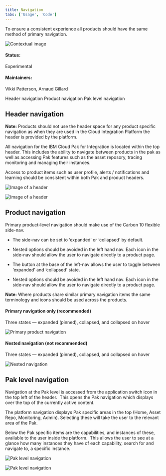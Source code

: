 ```yaml
---
title: Navigation
tabs: ['Usage', 'Code']
---
```


<PageDescription>

  To ensure a consistent experience all products should have the same method of primary navigation. 

</PageDescription>

<Row>
  <Column colLg={8}>

![Contextual image](images/0.png)

  </Column>
</Row>

#### Status:
Experimental
#### Maintainers:
Vikki Patterson, Arnaud Gillard

<AnchorLinks>
  <AnchorLink>Header navigation</AnchorLink>
  <AnchorLink>Product navigation</AnchorLink>
  <AnchorLink>Pak level navigation</AnchorLink>
</AnchorLinks>

## Header navigation

<InlineNotification>

  **Note:** Products should not use the header space for any product specific
  navigation as when they are used in the Cloud Integration Platform the
  header is provided by the platform.

</InlineNotification>

All navigation for the IBM Cloud Pak for Integration is located within the top header. This includes the ability to navigate between products in the pak as well as accessing Pak features such as the asset reposory, tracing monitoring and managing  their instances.

Access to product items such as user profile, alerts / notifications and learning should be consistent within both Pak and product headers.  

<Row>
 <Column colLg={8}>

![Image of a header](images/1.png)

 </Column>
</Row>
<Row>
 <Column colLg={8}>

![Image of a header](images/2.png)

 </Column>
</Row>

## Product navigation

Primary product-level navigation should make use of the Carbon 10 flexible side-nav.

* The side-nav can be set to ‘expanded’ or ‘collapsed’ by default.

* Nested options should be avoided in the left hand nav. Each icon in the side-nav should allow the user to navigate directly to a product page.
* The button at the base of the left-nav allows the user to toggle between ‘expanded’ and ‘collapsed’ state.
* Nested options should be avoided in the left hand nav. Each icon in the side-nav should allow the user to navigate directly to a product page.

<InlineNotification>

  **Note:** Where products share similar primary navigation items the same
  terminology and icons should be used across the products.

</InlineNotification>

#### Primary navigation only (recommended)

Three states — expanded (pinned), collapsed, and collapsed on hover

<Row>
 <Column colLg={8}>

![Primary product navigation](images/3.png)

 </Column>
</Row>

#### Nested navigation (not recommended)

Three states — expanded (pinned), collapsed, and collapsed on hover

<Row>
 <Column colLg={8}>

![Nested navigation](images/4.png)

 </Column>
</Row>

## Pak level navigation

Navigation at the Pak level is accessed from the application switch icon in
the top left of the header.  This opens the Pak navigation which displays over
the top of the currently active content.

The platform navigation displays Pak specific areas in the top (Home, Asset
Repo, Monitoring, Admin). Selecting these will take the user to the relevant
area of the Pak.

Below the Pak specific items are the capabilities, and
instances of these, available to the user inside the platform.  This allows
the user to see at a glance how many instances they have of each capability,
search for and navigate to, a specific instance.

<Row>
 <Column colLg={8}>

![Pak level navigation](images/5.png)

 </Column>
</Row>
<Row>
 <Column colLg={8}>

![Pak level navigation](images/6.png)

 </Column>
</Row>
